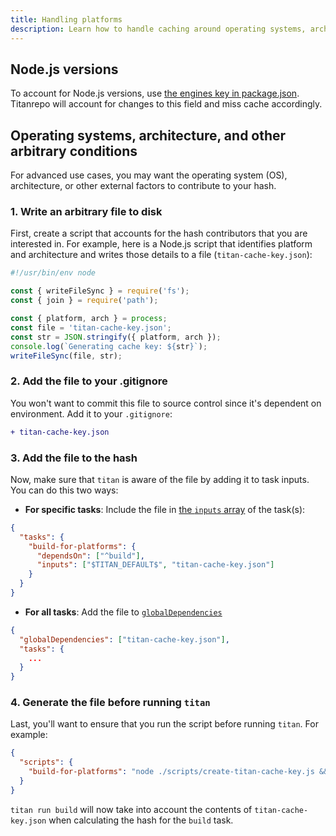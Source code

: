 ```yaml
---
title: Handling platforms
description: Learn how to handle caching around operating systems, architectures, and other arbitrary conditions for Titanrepo tasks.
---
```


## Node.js versions

To account for Node.js versions, use [the engines key in package.json](https://docs.npmjs.com/cli/v10/configuring-npm/package-json#engines). Titanrepo will account for changes to this field and miss cache accordingly.

## Operating systems, architecture, and other arbitrary conditions

For advanced use cases, you may want the operating system (OS), architecture, or other external factors to contribute to your hash.

### 1. Write an arbitrary file to disk

First, create a script that accounts for the hash contributors that you are interested in. For example, here is a Node.js script that identifies platform and architecture and writes those details to a file (`titan-cache-key.json`):

```js title="./scripts/create-titan-cache-key.js"
#!/usr/bin/env node

const { writeFileSync } = require('fs');
const { join } = require('path');

const { platform, arch } = process;
const file = 'titan-cache-key.json';
const str = JSON.stringify({ platform, arch });
console.log(`Generating cache key: ${str}`);
writeFileSync(file, str);
```

### 2. Add the file to your .gitignore

You won't want to commit this file to source control since it's dependent on environment. Add it to your `.gitignore`:

```diff title=".gitignore"
+ titan-cache-key.json
```

### 3. Add the file to the hash

Now, make sure that `titan` is aware of the file by adding it to task inputs. You can do this two ways:

- **For specific tasks**: Include the file in [the `inputs` array](/repo/docs/reference/configuration#inputs) of the task(s):

```json title="./titan.json"
{
  "tasks": {
    "build-for-platforms": {
      "dependsOn": ["^build"],
      "inputs": ["$TITAN_DEFAULT$", "titan-cache-key.json"]
    }
  }
}
```

- **For all tasks**: Add the file to [`globalDependencies`](/repo/docs/reference/configuration#globaldependencies)

```json title="./titan.json"
{
  "globalDependencies": ["titan-cache-key.json"],
  "tasks": {
    ...
  }
}
```

### 4. Generate the file before running `titan`

Last, you'll want to ensure that you run the script before running `titan`. For example:

```json title="./package.json"
{
  "scripts": {
    "build-for-platforms": "node ./scripts/create-titan-cache-key.js && titan run build"
  }
}
```

`titan run build` will now take into account the contents of `titan-cache-key.json` when calculating the hash for the `build` task.
